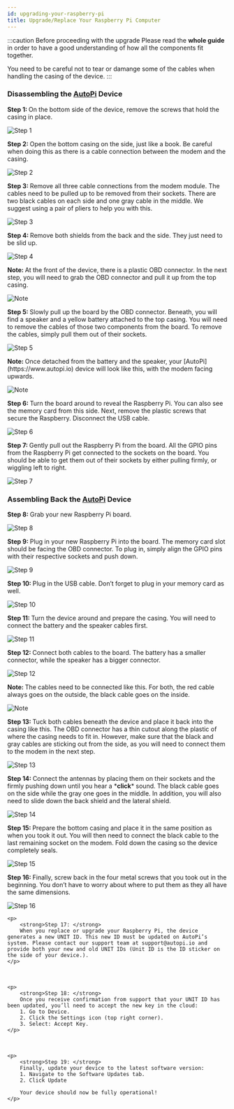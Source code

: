 ```yaml
---
id: upgrading-your-raspberry-pi
title: Upgrade/Replace Your Raspberry Pi Computer
---
```



:::caution Before proceeding with the upgrade
Please read the **whole guide** in order to have a good understanding of how all the components fit together.

You need to be careful not to tear or damange some of the cables when handling the casing of the device.
:::

### Disassembling the [AutoPi](https://www.autopi.io) Device

<SideBySide>
	<p>
		<strong>Step 1: </strong>On the bottom side of the device,
		remove the screws that hold the casing in
		place.
	</p>
	<img alt="Step 1" src={require('@site/static/img/getting_started/developer_guides/upgrading_your_raspberry_pi/v1.jpg').default}/>
</SideBySide>
<br/>

<SideBySide>
	<p>
		<strong>Step 2: </strong>Open the bottom casing on the
		side, just like a book. Be careful when
		doing this as there is a cable connection
		between the modem and the casing.
	</p>
	<img alt="Step 2" src={require('@site/static/img/getting_started/developer_guides/upgrading_your_raspberry_pi/v2.jpg').default}/>
</SideBySide>
<br/>

<SideBySide>
	<p>
		<strong>Step 3: </strong>Remove all three cable
		connections from the modem module. The
		cables need to be pulled up to be removed
		from their sockets. There are two black
		cables on each side and one gray cable in
		the middle. We suggest using a pair of
		pliers to help you with this.
	</p>
	<img alt="Step 3" src={require('@site/static/img/getting_started/developer_guides/upgrading_your_raspberry_pi/v3.jpg').default}/>
</SideBySide>
<br/>

<SideBySide>
	<p>
		<strong>Step 4: </strong>
		Remove both shields from the
		back and the side. They just need to be
		slid up.
	</p>
	<img alt="Step 4" src={require('@site/static/img/getting_started/developer_guides/upgrading_your_raspberry_pi/v4.jpg').default}/>
</SideBySide>
<br/>

<SideBySide>
	<p>
		<strong>Note: </strong>
		At the front of the device, there is a plastic
		OBD connector. In the next step, you will
		need to grab the OBD connector and pull
		it up from the top casing.
	</p>
	<img alt="Note" src={require('@site/static/img/getting_started/developer_guides/upgrading_your_raspberry_pi/v4-1.jpg').default}/>
</SideBySide>
<br/>

<SideBySide>
	<p>
		<strong>Step 5: </strong>
		Slowly pull up the board by the
		OBD connector. Beneath, you will find a
		speaker and a yellow battery attached to
		the top casing. You will need to remove
		the cables of those two components from
		the board. To remove the cables, simply
		pull them out of their sockets.
	</p>
	<img alt="Step 5" src={require('@site/static/img/getting_started/developer_guides/upgrading_your_raspberry_pi/v5.jpg').default}/>
</SideBySide>
<br/>

<SideBySide>
	<p>
		<strong>Note: </strong>
		Once detached from the battery and the
		speaker, your [AutoPi](https://www.autopi.io) device will look like
		this, with the modem facing upwards.
	</p>
	<img alt="Note" src={require('@site/static/img/getting_started/developer_guides/upgrading_your_raspberry_pi/v5-1.jpg').default}/>
</SideBySide>
<br/>

<SideBySide>
	<p>
		<strong>Step 6: </strong>
		Turn the board around to reveal
		the Raspberry Pi. You can also see the
		memory card from this side. Next, remove
		the plastic screws that secure the
		Raspberry. Disconnect the USB
		cable.
	</p>
	<img alt="Step 6" src={require('@site/static/img/getting_started/developer_guides/upgrading_your_raspberry_pi/v6.jpg').default}/>
</SideBySide>
<br/>

<SideBySide>
	<p>
		<strong>Step 7: </strong>
		Gently pull out the Raspberry Pi
		from the board. All the GPIO pins from
		the Raspberry Pi get connected to the
		sockets on the board. You should be able
		to get them out of their sockets by either
		pulling firmly, or wiggling left to right.
	</p>
	<img alt="Step 7" src={require('@site/static/img/getting_started/developer_guides/upgrading_your_raspberry_pi/v7.jpg').default}/>
</SideBySide>

### Assembling Back the [AutoPi](https://www.autopi.io) Device

<SideBySide>
	<p>
		<strong>Step 8: </strong>
		Grab your new Raspberry Pi board.
	</p>
	<img alt="Step 8" src={require('@site/static/img/getting_started/developer_guides/upgrading_your_raspberry_pi/v8.jpg').default}/>
</SideBySide>
<br/>

<SideBySide>
	<p>
		<strong>Step 9: </strong>
		Plug in your new Raspberry Pi
		into the board. The memory card slot
		should be facing the OBD connector. To
		plug in, simply align the GPIO pins with
		their respective sockets and push down.
	</p>
	<img alt="Step 9" src={require('@site/static/img/getting_started/developer_guides/upgrading_your_raspberry_pi/v9.jpg').default}/>
</SideBySide>
<br/>

<SideBySide>
	<p>
		<strong>Step 10: </strong>
		Plug in the USB cable. Don’t
		forget to plug in your memory card as
		well.
	</p>
	<img alt="Step 10" src={require('@site/static/img/getting_started/developer_guides/upgrading_your_raspberry_pi/v10.jpg').default}/>
</SideBySide>
<br/>

<SideBySide>
	<p>
		<strong>Step 11: </strong>
		Turn the device around and
		prepare the casing. You will need to
		connect the battery and the speaker cables
		first.
	</p>
	<img alt="Step 11" src={require('@site/static/img/getting_started/developer_guides/upgrading_your_raspberry_pi/v11.jpg').default}/>
</SideBySide>
<br/>

<SideBySide>
	<p>
		<strong>Step 12: </strong>
		Connect both cables to the board.
		The battery has a smaller connector, while
		the speaker has a bigger connector.
	</p>
	<img alt="Step 12" src={require('@site/static/img/getting_started/developer_guides/upgrading_your_raspberry_pi/v12.jpg').default}/>
</SideBySide>
<br/>

<SideBySide>
	<p>
		<strong>Note: </strong>
		The cables need to be connected like this.
		For both, the red cable always goes on the
		outside, the black cable goes on the inside.
	</p>
	<img alt="Note" src={require('@site/static/img/getting_started/developer_guides/upgrading_your_raspberry_pi/v12-1.jpg').default}/>
</SideBySide>
<br/>

<SideBySide>
	<p>
		<strong>Step 13: </strong>
		Tuck both cables beneath the
		device and place it back into the casing
		like this. The OBD connector has a thin
		cutout along the plastic of where the
		casing needs to fit in. However, make sure
		that the black and gray cables are sticking
		out from the side, as you will need to
		connect them to the modem in the next step.
	</p>
	<img alt="Step 13" src={require('@site/static/img/getting_started/developer_guides/upgrading_your_raspberry_pi/v13.jpg').default}/>
</SideBySide>
<br/>

<SideBySide>
	<p>
		<strong>Step 14: </strong>
		Connect the antennas by placing
		them on their sockets and the firmly
		pushing down until you hear a *<strong>click</strong>*
		sound. The black cable goes on the side
		while the gray one goes in the middle. In
		addition, you will also need to slide down
		the back shield and the lateral shield.
	</p>
	<img alt="Step 14" src={require('@site/static/img/getting_started/developer_guides/upgrading_your_raspberry_pi/v14.jpg').default}/>
</SideBySide>
<br/>

<SideBySide>
	<p>
		<strong>Step 15: </strong>
		Prepare the bottom casing and
		place it in the same position as when you
		took it out. You will then need to connect
		the black cable to the last remaining
		socket on the modem. Fold down the
		casing so the device completely seals.
	</p>
	<img alt="Step 15" src={require('@site/static/img/getting_started/developer_guides/upgrading_your_raspberry_pi/v15.jpg').default}/>
</SideBySide>
<br/>

<SideBySide>
	<p>
		<strong>Step 16: </strong>
		Finally, screw back in the four
		metal screws that you took out in the
		beginning. You don’t have to worry about
		where to put them as they all have the
		same dimensions.
	</p>
	<img alt="Step 16" src={require('@site/static/img/getting_started/developer_guides/upgrading_your_raspberry_pi/v1.jpg').default}/>
</SideBySide>
<br/>

	<p>
		<strong>Step 17: </strong>
		When you replace or upgrade your Raspberry Pi, the device generates a new UNIT ID. This new ID must be updated on AutoPi’s system. Please contact our support team at support@autopi.io and provide both your new and old UNIT IDs (Unit ID is the ID sticker on the side of your device.).
	</p>
<br/>


	<p>
		<strong>Step 18: </strong>
		Once you receive confirmation from support that your UNIT ID has been updated, you’ll need to accept the new key in the cloud:
		1. Go to Device.
		2. Click the Settings icon (top right corner).
		3. Select: Accept Key. 
	</p>
<br/>



	<p>
		<strong>Step 19: </strong>
		Finally, update your device to the latest software version:
		1. Navigate to the Software Updates tab. 
		2. Click Update
		
		Your device should now be fully operational!
	</p>
<br/>




